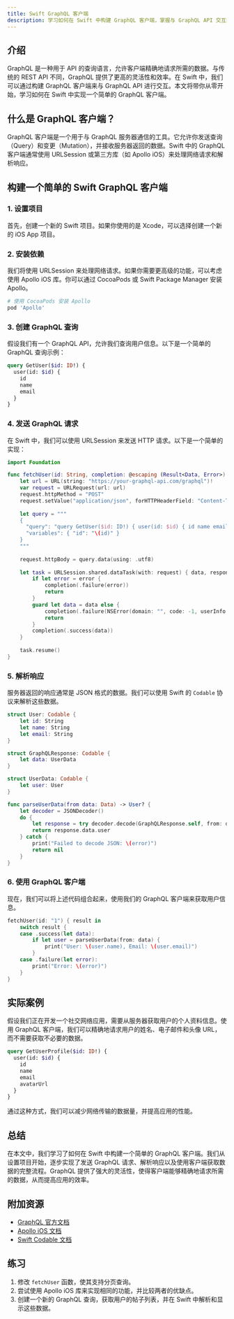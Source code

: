 ```yaml
---
title: Swift GraphQL 客户端
description: 学习如何在 Swift 中构建 GraphQL 客户端，掌握与 GraphQL API 交互的基础知识，并通过实际案例理解其应用场景。
---
```


## 介绍

GraphQL 是一种用于 API 的查询语言，允许客户端精确地请求所需的数据。与传统的 REST API 不同，GraphQL 提供了更高的灵活性和效率。在 Swift 中，我们可以通过构建 GraphQL 客户端来与 GraphQL API 进行交互。本文将带你从零开始，学习如何在 Swift 中实现一个简单的 GraphQL 客户端。

## 什么是 GraphQL 客户端？

GraphQL 客户端是一个用于与 GraphQL 服务器通信的工具。它允许你发送查询（Query）和变更（Mutation），并接收服务器返回的数据。Swift 中的 GraphQL 客户端通常使用 URLSession 或第三方库（如 Apollo iOS）来处理网络请求和解析响应。

## 构建一个简单的 Swift GraphQL 客户端

### 1. 设置项目

首先，创建一个新的 Swift 项目。如果你使用的是 Xcode，可以选择创建一个新的 iOS App 项目。

### 2. 安装依赖

我们将使用 URLSession 来处理网络请求。如果你需要更高级的功能，可以考虑使用 Apollo iOS 库。你可以通过 CocoaPods 或 Swift Package Manager 安装 Apollo。

```bash
# 使用 CocoaPods 安装 Apollo
pod 'Apollo'
```

### 3. 创建 GraphQL 查询

假设我们有一个 GraphQL API，允许我们查询用户信息。以下是一个简单的 GraphQL 查询示例：

```graphql
query GetUser($id: ID!) {
  user(id: $id) {
    id
    name
    email
  }
}
```

### 4. 发送 GraphQL 请求

在 Swift 中，我们可以使用 URLSession 来发送 HTTP 请求。以下是一个简单的实现：

```swift
import Foundation

func fetchUser(id: String, completion: @escaping (Result<Data, Error>) -> Void) {
    let url = URL(string: "https://your-graphql-api.com/graphql")!
    var request = URLRequest(url: url)
    request.httpMethod = "POST"
    request.setValue("application/json", forHTTPHeaderField: "Content-Type")
    
    let query = """
    {
      "query": "query GetUser($id: ID!) { user(id: $id) { id name email } }",
      "variables": { "id": "\(id)" }
    }
    """
    
    request.httpBody = query.data(using: .utf8)
    
    let task = URLSession.shared.dataTask(with: request) { data, response, error in
        if let error = error {
            completion(.failure(error))
            return
        }
        guard let data = data else {
            completion(.failure(NSError(domain: "", code: -1, userInfo: nil)))
            return
        }
        completion(.success(data))
    }
    
    task.resume()
}
```

### 5. 解析响应

服务器返回的响应通常是 JSON 格式的数据。我们可以使用 Swift 的 `Codable` 协议来解析这些数据。

```swift
struct User: Codable {
    let id: String
    let name: String
    let email: String
}

struct GraphQLResponse: Codable {
    let data: UserData
}

struct UserData: Codable {
    let user: User
}

func parseUserData(from data: Data) -> User? {
    let decoder = JSONDecoder()
    do {
        let response = try decoder.decode(GraphQLResponse.self, from: data)
        return response.data.user
    } catch {
        print("Failed to decode JSON: \(error)")
        return nil
    }
}
```

### 6. 使用 GraphQL 客户端

现在，我们可以将上述代码组合起来，使用我们的 GraphQL 客户端来获取用户信息。

```swift
fetchUser(id: "1") { result in
    switch result {
    case .success(let data):
        if let user = parseUserData(from: data) {
            print("User: \(user.name), Email: \(user.email)")
        }
    case .failure(let error):
        print("Error: \(error)")
    }
}
```

## 实际案例

假设我们正在开发一个社交网络应用，需要从服务器获取用户的个人资料信息。使用 GraphQL 客户端，我们可以精确地请求用户的姓名、电子邮件和头像 URL，而不需要获取不必要的数据。

```graphql
query GetUserProfile($id: ID!) {
  user(id: $id) {
    id
    name
    email
    avatarUrl
  }
}
```

通过这种方式，我们可以减少网络传输的数据量，并提高应用的性能。

## 总结

在本文中，我们学习了如何在 Swift 中构建一个简单的 GraphQL 客户端。我们从设置项目开始，逐步实现了发送 GraphQL 请求、解析响应以及使用客户端获取数据的完整流程。GraphQL 提供了强大的灵活性，使得客户端能够精确地请求所需的数据，从而提高应用的效率。

## 附加资源

- [GraphQL 官方文档](https://graphql.org/learn/)
- [Apollo iOS 文档](https://www.apollographql.com/docs/ios/)
- [Swift Codable 文档](https://developer.apple.com/documentation/swift/codable)

## 练习

1. 修改 `fetchUser` 函数，使其支持分页查询。
2. 尝试使用 Apollo iOS 库来实现相同的功能，并比较两者的优缺点。
3. 创建一个新的 GraphQL 查询，获取用户的帖子列表，并在 Swift 中解析和显示这些数据。
